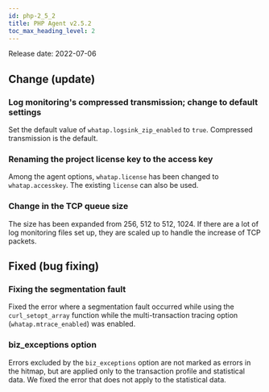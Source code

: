 ```yaml
---
id: php-2_5_2
title: PHP Agent v2.5.2
toc_max_heading_level: 2
---
```



Release date: 2022-07-06

## Change (update)

### Log monitoring's compressed transmission; change to default settings

Set the default value of `whatap.logsink_zip_enabled` to `true`. Compressed transmission is the default. 

### Renaming the project license key to the access key

Among the agent options, `whatap.license` has been changed to `whatap.accesskey`. The existing `license` can also be used.

### Change in the TCP queue size

The size has been expanded from 256, 512 to 512, 1024. If there are a lot of log monitoring files set up, they are scaled up to handle the increase of TCP packets. 

## Fixed (bug fixing)

### Fixing the segmentation fault

Fixed the error where a segmentation fault occurred while using the `curl_setopt_array` function while the multi-transaction tracing option (`whatap.mtrace_enabled`) was enabled. 

### biz_exceptions option

Errors excluded by the `biz_exceptions` option are not marked as errors in the hitmap, but are applied only to the transaction profile and statistical data. We fixed the error that does not apply to the statistical data. 
